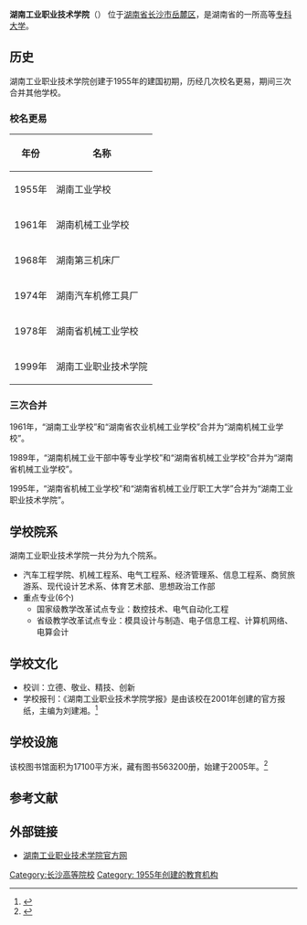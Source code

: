 {{primarysources|time=2019-01-24T03:27:29+00:00}}
{{coord|28.139778|N|112.913082|E|format=dms|region:CN_type:edu|display=title}}
{{高校
|名称            = 湖南工业职业技术学院
|外文名          = HuNan Industry Polytechnic
|图像            = <!-- [[Image:|250px]]-->
|图像说明        = 校徽
|校训            = 立德、敬业、精技、创新
|建校            = 1955年
|闭校            = 
|校庆日          = 
|类型            = [[公立大学|公立大学]]
|书记            = 刘建湘
|校长            = 
|院长            = <!-- 大专为院长 -->
|教师            = 448人
|职工            = 
|学生            = 
|地址            ={{CHN}}[[湖南省|湖南省]][[长沙市|长沙市]][[岳麓区|岳麓区]]
|校园环境        = 市区 
|面积            = 
|老校名          = 
|体育项目        = 
|代表色          = <!--示例：[[紫色|紫色]]和[[金色|金色]] {{Color box|#232176}}{{Color box|#E2AF2D}} -->
|昵称            = 
|吉祥物          = 
|隶属            = [[湖南省教育厅|湖南省教育厅]]
|邮编            = 410208
|电话            = 
|网站            = [http://www.hunangy.com/ 湖南工业职业技术学院官方网]
|标志            = <!-- [[Image:|225px]]-->
|脚注            = 
}}
'''湖南工业职业技术学院'''（{{lang-en|'''HuNan Industry Polytechnic  '''}}） 位于[[湖南省|湖南省]][[长沙市|长沙市]][[岳麓区|岳麓区]]，是湖南省的一所高等[[专科学校|专科大学]]。

== 历史 ==
湖南工业职业技术学院创建于1955年的建国初期，历经几次校名更易，期间三次合并其他学校。

=== 校名更易 ===
{| class="wikitable"
|-
! 年份 !! 名称
|-
|   1955年   ||  湖南工业学校 
|-
|   1961年   ||   湖南机械工业学校
|-
|   1968年   ||   湖南第三机床厂
|-
|   1974年   ||   湖南汽车机修工具厂
|-
|    1978年  ||   湖南省机械工业学校  
|-
|   1999年   ||   湖南工业职业技术学院
|}

=== 三次合并 ===
1961年，“湖南工业学校”和“湖南省农业机械工业学校”合并为“湖南机械工业学校”。

1989年，“湖南机械工业干部中等专业学校”和“湖南省机械工业学校”合并为“湖南省机械工业学校”。

1995年，“湖南省机械工业学校”和“湖南省机械工业厅职工大学”合并为“湖南工业职业技术学院”。

== 学校院系 ==
湖南工业职业技术学院一共分为九个院系。
* 汽车工程学院、机械工程系、电气工程系、经济管理系、信息工程系、商贸旅游系、现代设计艺术系、体育艺术部、思想政治工作部
* 重点专业(6个)
** 国家级教学改革试点专业：数控技术、电气自动化工程
** 省级教学改革试点专业：模具设计与制造、电子信息工程、计算机网络、电算会计

== 学校文化 ==
* 校训：立德、敬业、精技、创新
* 学校报刊：《湖南工业职业技术学院学报》是由该校在2001年创建的官方报纸，主编为刘建湘。<ref>{{cite web |url=http://www.hunangy.com/html/dzjg/xuebao/1/1/ |title=《湖南工业职业技术学院学报》简介 |accessdate=2008年 |work= |publisher=湖南工业职业技术学院官方网 |language=zh-cn |archive-url=https://web.archive.org/web/20150603112407/http://www.hunangy.com/html/dzjg/xuebao/1/1/ |archive-date=2015-06-03 |dead-url=yes }}</ref>

== 学校设施 ==
该校图书馆面积为17100平方米，藏有图书563200册，始建于2005年。<ref>{{cite web|url=http://www.hunangy.com/html/dzjg/tushuguan/1/1/|title=图书馆|accessdate=2008年|work=|publisher=湖南工业职业技术学院官方网|language=zh-cn|deadurl=yes|archiveurl=https://web.archive.org/web/20110123203039/http://www.hunangy.com/html/dzjg/tushuguan/1/1/|archivedate=2011-01-23}}</ref>

==参考文献==
<div class="references-small">
<references></references>
</div>

== 外部链接 ==
* [https://web.archive.org/web/20120408122920/http://www.hunangy.com/ 湖南工业职业技术学院官方网]

{{湖南省高等院校}}

[[Category:长沙高等院校|Category:长沙高等院校]]
[[Category:_1955年创建的教育机构|Category: 1955年创建的教育机构]]